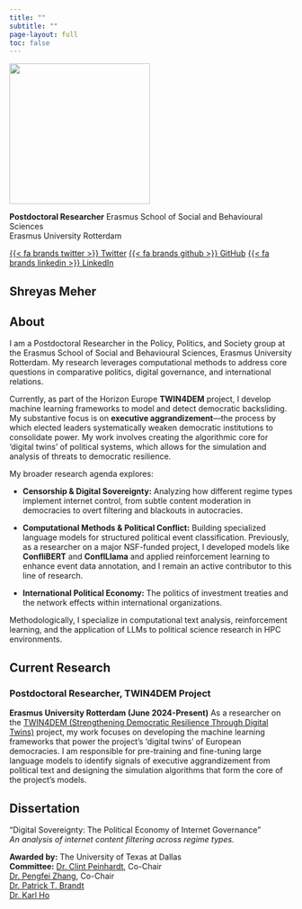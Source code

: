 ```yaml
---
title: ""
subtitle: ""
page-layout: full
toc: false
---
```


::: {.grid}
::: {.g-col-12 .g-col-md-4 .text-center}
![](headshot.jpg){.rounded-circle .img-fluid .mb-3 width="250px"}

**Postdoctoral Researcher**
Erasmus School of Social and Behavioural Sciences   
Erasmus University Rotterdam

[{{< fa brands twitter >}} Twitter](https://twitter.com/onlinecape){.btn .btn-outline-dark .btn-sm .mb-1}
[{{< fa brands github >}} GitHub](https://github.com/shreyasmeher){.btn .btn-outline-dark .btn-sm .mb-1}
[{{< fa brands linkedin >}} LinkedIn](https://linkedin.com/in/shreyasmeher){.btn .btn-outline-dark .btn-sm .mb-1}
:::

::: {.g-col-12 .g-col-md-8}
# Shreyas Meher
## About 

I am a Postdoctoral Researcher in the Policy, Politics, and Society group at the Erasmus School of Social and Behavioural Sciences, Erasmus University Rotterdam. My research leverages computational methods to address core questions in comparative politics, digital governance, and international relations.

Currently, as part of the Horizon Europe **TWIN4DEM** project, I develop machine learning frameworks to model and detect democratic backsliding. My substantive focus is on **executive aggrandizement**—the process by which elected leaders systematically weaken democratic institutions to consolidate power. My work involves creating the algorithmic core for 'digital twins' of political systems, which allows for the simulation and analysis of threats to democratic resilience.

My broader research agenda explores:

-   **Censorship & Digital Sovereignty:** Analyzing how different regime types implement internet control, from subtle content moderation in democracies to overt filtering and blackouts in autocracies.

-   **Computational Methods & Political Conflict:** Building specialized language models for structured political event classification. Previously, as a researcher on a major NSF-funded project, I developed models like **ConfliBERT** and **ConflLlama** and applied reinforcement learning to enhance event data annotation, and I remain an active contributor to this line of research.

-   **International Political Economy:** The politics of investment treaties and the network effects within international organizations.

Methodologically, I specialize in computational text analysis, reinforcement learning, and the application of LLMs to political science research in HPC environments.

## Current Research

### Postdoctoral Researcher, TWIN4DEM Project
**Erasmus University Rotterdam (June 2024-Present)** As a researcher on the [TWIN4DEM (Strengthening Democratic Resilience Through Digital Twins)](https://twin4dem.eu/) project, my work focuses on developing the machine learning frameworks that power the project's 'digital twins' of European democracies. I am responsible for pre-training and fine-tuning large language models to identify signals of executive aggrandizement from political text and designing the simulation algorithms that form the core of the project's models.

## Dissertation

"Digital Sovereignty: The Political Economy of Internet Governance"   
*An analysis of internet content filtering across regime types.*

**Awarded by:** The University of Texas at Dallas   
**Committee:** [Dr. Clint Peinhardt](https://profiles.utdallas.edu/clint.peinhardt), Co-Chair   
[Dr. Pengfei Zhang](https://pengfei-zhang.com), Co-Chair   
[Dr. Patrick T. Brandt](https://personal.utdallas.edu/~pxb054000/)   
[Dr. Karl Ho](https://karlho.com)

:::
:::